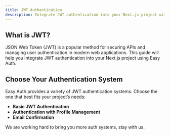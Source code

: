 ```yaml
---
title: JWT Authentication
description: Integrate JWT authentication into your Next.js project with Easy Auth. Follow this guide for a seamless setup.
---
```


## What is JWT?
JSON Web Token (JWT) is a popular method for securing APIs and managing user authentication in modern web applications. This guide will help you integrate JWT authentication into your Next.js project using Easy Auth.

## Choose Your Authentication System

Easy Auth provides a variety of JWT authentication systems. Choose the one that best fits your project’s needs:
- **Basic JWT Authentication**
- **Authentication with Profile Management**
- **Email Confirmation**

We are working hard to bring you more auth systems, stay with us.
